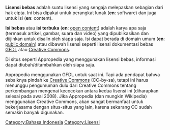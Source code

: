 '''Lisensi bebas''' adalah suatu lisensi yang sengaja melepaskan sebagian dari hak cipta. Ini bisa dipakai untuk perangkat lunak ('''en''': software) dan juga untuk isi ('''en''': content). 

'''Isi bebas'''{{w|id:Isi bebas}} atau '''isi terbuka'''{{w|id:Isi terbuka}} ('''en''': [[open content]])  adalah karya apa saja (termasuk artikel, gambar, suara dan video) yang dipublikasikan dan diijinkan untuk disalin oleh siapa saja. Isi dapat berada di domain umum{{w|id:domain umum}} ('''en''': [[public domain]]) atau dibawah lisensi seperti lisensi dokumentasi bebas [[GFDL]] atau [[Creative Commons]]. 

Di situs seperti Appropedia yang menggunakan lisensi bebas, informasi dapat diubah/ditambahkan oleh siapa saja.

Appropedia menggunakan GFDL untuk saat ini. Tapi ada pendapat bahwa sebaiknya pindah ke [[Creative Commons]] (CC-by-sa), tetapi ini harus menunggu pengumuman dulu dari Creative Commons tentang perkembangan mengenai kecocokan antara kedua lisensi ini (diharapkan selesai pada awal 2008). Jika Appropedia (dan mungkin Wikipedia) menggunakan Creative Commons, akan sangat bermanfaat untuk bekerjasama dengan situs-situs yang lain, karena sekarang CC sudah semakin banyak digunakan.

[[Category:Bahasa Indonesia]]
[[Category:Lisensi]]